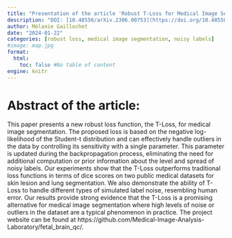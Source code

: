 ```yaml
---
title: "Presentation of the article 'Robust T-Loss for Medical Image Segmentation'"
description: "DOI: [10.48550/arXiv.2306.00753](https://doi.org/10.48550/arXiv.2306.00753){target='_blank'}"
author: Mélanie Gaillochet
date: "2024-01-22"
categories: [robust loss, medical image segmentation, noisy labels]
#image: map.jpg
format:
  html:
    toc: false #No table of content
engine: knitr
---
```


# Abstract of the article:

This paper presents a new robust loss function, the T-Loss, for medical image segmentation. The proposed loss is based on the negative log-likelihood of the Student-t distribution and can effectively handle outliers in the data by controlling its sensitivity with a single parameter. This parameter is updated during the backpropagation process, eliminating the need for additional computation or prior information about the level and spread of noisy labels. Our experiments show that the T-Loss outperforms traditional loss functions in terms of dice scores on two public medical datasets for skin lesion and lung segmentation. We also demonstrate the ability of T-Loss to handle different types of simulated label noise, resembling human error. Our results provide strong evidence that the T-Loss is a promising alternative for medical image segmentation where high levels of noise or outliers in the dataset are a typical phenomenon in practice. The project website can be found at https://github.com/Medical-Image-Analysis-Laboratory/fetal_brain_qc/.